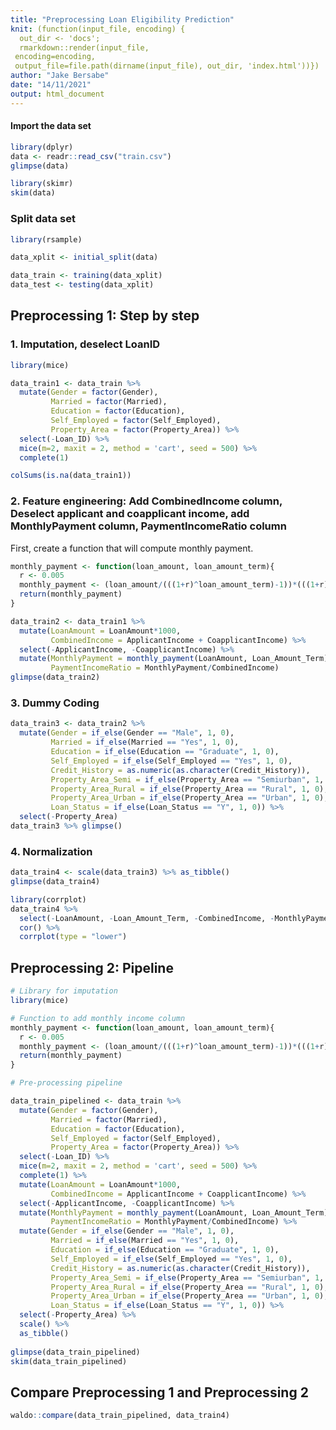 ```yaml
---
title: "Preprocessing Loan Eligibility Prediction"
knit: (function(input_file, encoding) {
  out_dir <- 'docs';
  rmarkdown::render(input_file,
 encoding=encoding,
 output_file=file.path(dirname(input_file), out_dir, 'index.html'))})
author: "Jake Bersabe"
date: "14/11/2021"
output: html_document
---
```


#### Import the data set  

```r
library(dplyr)
data <- readr::read_csv("train.csv")
glimpse(data)
```

```r
library(skimr)
skim(data)
```  


### Split data set  
```r
library(rsample)

data_xplit <- initial_split(data)

data_train <- training(data_xplit)
data_test <- testing(data_xplit)

```



## Preprocessing 1: Step by step
### 1. Imputation, deselect LoanID   
```r
library(mice)

data_train1 <- data_train %>% 
  mutate(Gender = factor(Gender),
         Married = factor(Married),
         Education = factor(Education),
         Self_Employed = factor(Self_Employed),
         Property_Area = factor(Property_Area)) %>% 
  select(-Loan_ID) %>% 
  mice(m=2, maxit = 2, method = 'cart', seed = 500) %>% 
  complete(1)

colSums(is.na(data_train1))
```

### 2. Feature engineering:  Add CombinedIncome column, Deselect applicant and coapplicant income, add MonthlyPayment column, PaymentIncomeRatio column 

First, create a function that will compute monthly payment.  
```r
monthly_payment <- function(loan_amount, loan_amount_term){
  r <- 0.005
  monthly_payment <- (loan_amount/(((1+r)^loan_amount_term)-1))*(((1+r)^loan_amount_term)*r)
  return(monthly_payment)
}
```



```r
data_train2 <- data_train1 %>% 
  mutate(LoanAmount = LoanAmount*1000,
         CombinedIncome = ApplicantIncome + CoapplicantIncome) %>% 
  select(-ApplicantIncome, -CoapplicantIncome) %>% 
  mutate(MonthlyPayment = monthly_payment(LoanAmount, Loan_Amount_Term),
         PaymentIncomeRatio = MonthlyPayment/CombinedIncome)
glimpse(data_train2)
```




### 3. Dummy Coding  
```r
data_train3 <- data_train2 %>% 
  mutate(Gender = if_else(Gender == "Male", 1, 0),
         Married = if_else(Married == "Yes", 1, 0),
         Education = if_else(Education == "Graduate", 1, 0),
         Self_Employed = if_else(Self_Employed == "Yes", 1, 0),
         Credit_History = as.numeric(as.character(Credit_History)),
         Property_Area_Semi = if_else(Property_Area == "Semiurban", 1, 0),
         Property_Area_Rural = if_else(Property_Area == "Rural", 1, 0),
         Property_Area_Urban = if_else(Property_Area == "Urban", 1, 0),
         Loan_Status = if_else(Loan_Status == "Y", 1, 0)) %>% 
  select(-Property_Area)
data_train3 %>% glimpse()
```


### 4. Normalization  
```r
data_train4 <- scale(data_train3) %>% as_tibble()
glimpse(data_train4)
```

```r
library(corrplot)
data_train4 %>% 
  select(-LoanAmount, -Loan_Amount_Term, -CombinedIncome, -MonthlyPayment) %>% 
  cor() %>% 
  corrplot(type = "lower")
```


## Preprocessing 2: Pipeline  
```r
# Library for imputation
library(mice) 

# Function to add monthly income column
monthly_payment <- function(loan_amount, loan_amount_term){
  r <- 0.005
  monthly_payment <- (loan_amount/(((1+r)^loan_amount_term)-1))*(((1+r)^loan_amount_term)*r)
  return(monthly_payment)
} 

# Pre-processing pipeline 

data_train_pipelined <- data_train %>%
  mutate(Gender = factor(Gender),
         Married = factor(Married),
         Education = factor(Education),
         Self_Employed = factor(Self_Employed),
         Property_Area = factor(Property_Area)) %>% 
  select(-Loan_ID) %>% 
  mice(m=2, maxit = 2, method = 'cart', seed = 500) %>% 
  complete(1) %>% 
  mutate(LoanAmount = LoanAmount*1000,
         CombinedIncome = ApplicantIncome + CoapplicantIncome) %>% 
  select(-ApplicantIncome, -CoapplicantIncome) %>% 
  mutate(MonthlyPayment = monthly_payment(LoanAmount, Loan_Amount_Term),
         PaymentIncomeRatio = MonthlyPayment/CombinedIncome) %>% 
  mutate(Gender = if_else(Gender == "Male", 1, 0),
         Married = if_else(Married == "Yes", 1, 0),
         Education = if_else(Education == "Graduate", 1, 0),
         Self_Employed = if_else(Self_Employed == "Yes", 1, 0),
         Credit_History = as.numeric(as.character(Credit_History)),
         Property_Area_Semi = if_else(Property_Area == "Semiurban", 1, 0),
         Property_Area_Rural = if_else(Property_Area == "Rural", 1, 0),
         Property_Area_Urban = if_else(Property_Area == "Urban", 1, 0),
         Loan_Status = if_else(Loan_Status == "Y", 1, 0)) %>% 
  select(-Property_Area) %>% 
  scale() %>% 
  as_tibble()
  
glimpse(data_train_pipelined)
skim(data_train_pipelined)
```


## Compare Preprocessing 1 and Preprocessing 2  
```r
waldo::compare(data_train_pipelined, data_train4)
```

